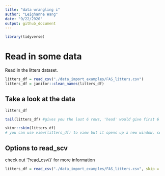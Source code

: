 ```yaml
---
title: "data wrangling i"
author: "Leighanne Wang"
date: "9/22/2020"
output: github_document
---
```


```r
library(tidyverse)
```

# Read in some data

Read in the litters dataset.
```r
litters_df = read_csv("./data_import_examples/FAS_litters.csv")
litters_df = janitor::clean_names(litters_df)
```

## Take a look at the data
```r
litters_df
```

```r
tail(litters_df) #gives you the last 6 rows, 'head' would give first 6
```

```r
skimr::skim(litters_df)
# you can use view(litters_df) to view but it opens up a new window, so try and use in the console only not hte r markdown file
```

## Options to read_scv

check out '?read_csv()' for more information
```r
litters_df = read_csv("./data_import_examples/FAS_litters.csv", skip = 10, col_names = FALSE)
```


